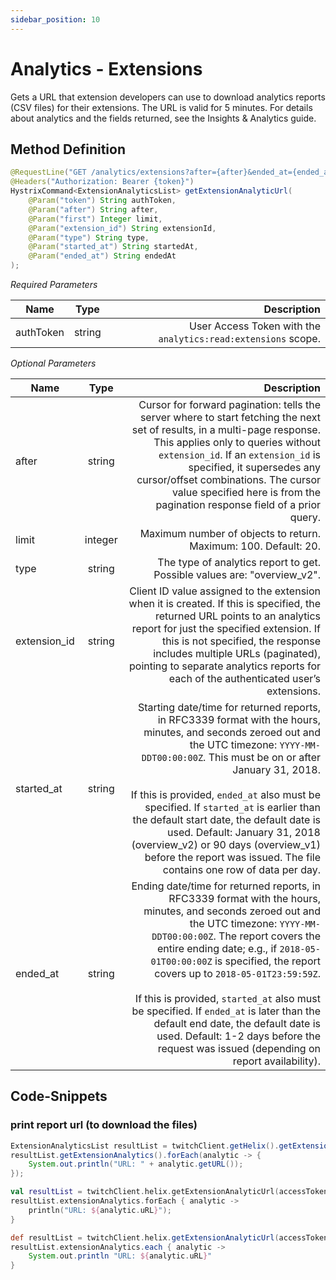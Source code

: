 ```yaml
---
sidebar_position: 10
---
```



# Analytics - Extensions

Gets a URL that extension developers can use to download analytics reports (CSV files) for their extensions. The URL is valid for 5 minutes. For details about analytics and the fields returned, see the Insights & Analytics guide.

## Method Definition

```java
@RequestLine("GET /analytics/extensions?after={after}&ended_at={ended_at}&first={first}&extension_id={extension_id}&started_at={started_at}&type={type}")
@Headers("Authorization: Bearer {token}")
HystrixCommand<ExtensionAnalyticsList> getExtensionAnalyticUrl(
	@Param("token") String authToken,
	@Param("after") String after,
	@Param("first") Integer limit,
	@Param("extension_id") String extensionId,
	@Param("type") String type,
	@Param("started_at") String startedAt,
	@Param("ended_at") String endedAt
);
```

*Required Parameters*

| Name          | Type      | Description  |
| ------------- |:---------:| -----------------:|
| authToken     | string    | User Access Token with the `analytics:read:extensions` scope. |

*Optional Parameters*

| Name         | Type      | Description |
| ------------ |:---------:| -----------:|
| after        | string    | Cursor for forward pagination: tells the server where to start fetching the next set of results, in a multi-page response. This applies only to queries without `extension_id`. If an `extension_id` is specified, it supersedes any cursor/offset combinations. The cursor value specified here is from the pagination response field of a prior query. |
| limit        | integer   | Maximum number of objects to return. Maximum: 100. Default: 20. |
| type         | string    | The type of analytics report to get. Possible values are: "overview_v2". |
| extension_id | string    | Client ID value assigned to the extension when it is created. If this is specified, the returned URL points to an analytics report for just the specified extension. If this is not specified, the response includes multiple URLs (paginated), pointing to separate analytics reports for each of the authenticated user’s extensions. |
| started_at   | string    | Starting date/time for returned reports, in RFC3339 format with the hours, minutes, and seconds zeroed out and the UTC timezone: `YYYY-MM-DDT00:00:00Z`. This must be on or after January 31, 2018.<br /><br />If this is provided, `ended_at` also must be specified. If `started_at` is earlier than the default start date, the default date is used. Default: January 31, 2018 (overview_v2) or 90 days (overview_v1) before the report was issued. The file contains one row of data per day. |
| ended_at     | string    | Ending date/time for returned reports, in RFC3339 format with the hours, minutes, and seconds zeroed out and the UTC timezone: `YYYY-MM-DDT00:00:00Z`. The report covers the entire ending date; e.g., if `2018-05-01T00:00:00Z` is specified, the report covers up to `2018-05-01T23:59:59Z`. <br /><br />If this is provided, `started_at` also must be specified. If `ended_at` is later than the default end date, the default date is used. Default: 1-2 days before the request was issued (depending on report availability). |

## Code-Snippets

### print report url (to download the files)

<Tabs groupId="code">
<TabItem value="java" label="Java">

```java
ExtensionAnalyticsList resultList = twitchClient.getHelix().getExtensionAnalyticUrl(accessToken, null, 10, null, null, null, null).execute();
resultList.getExtensionAnalytics().forEach(analytic -> {
	System.out.println("URL: " + analytic.getURL());
});
```

</TabItem>
<TabItem value="kotlin" label="Kotlin">

```kotlin
val resultList = twitchClient.helix.getExtensionAnalyticUrl(accessToken, null, 10, null, null, null, null).execute();
resultList.extensionAnalytics.forEach { analytic ->
	println("URL: ${analytic.uRL}");
}
```

</TabItem>
<TabItem value="groovy" label="Groovy">

```groovy
def resultList = twitchClient.helix.getExtensionAnalyticUrl(accessToken, null, 10, null, null, null, null).execute();
resultList.extensionAnalytics.each { analytic ->
	System.out.println "URL: ${analytic.uRL}"
}
```

</TabItem>
</Tabs>
